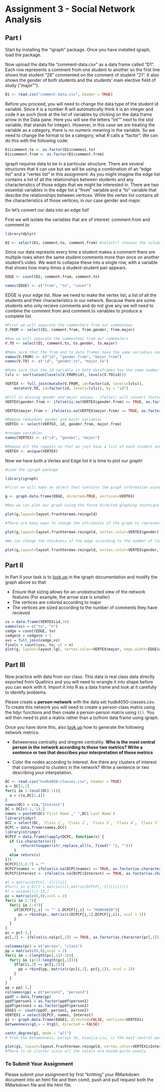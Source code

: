 # Assignment 3 - Social Network Analysis

## Part I
Start by installing the "igraph" package. Once you have installed igraph, load the package.

Now upload the data file "comment-data.csv" as a data frame called "D1". Each row represents a comment from one student to another so the first line shows that student "28" commented on the comment of student "21". It also shows the gender of both students and the students' main elective field of study ("major"").

```r
D1 <- read.csv("comment-data.csv", header = TRUE)
```

Before you proceed, you will need to change the data type of the student id variable. Since it is a number R will automatically think it is an integer and code it as such (look at the list of variables by clicking on the data frame arrow in the Data pane. Here you will see the letters "int"" next to the stid variable, that stands for integer). However, in this case we are treating the variable as a category, there is no numeric meaning in the variable. So we need to change the format to be a category, what R calls a "factor". We can do this with the following code:

```r
D1$comment.to <- as.factor(D1$comment.to)
D1$comment.from <- as.factor(D1$comment.from)
```

igraph requires data to be in a particular structure. There are several structures that it can use but we will be using a combination of an "edge list" and a "vertex list" in this assignment. As you might imagine the edge list contains a list of all the relationships between students and any characteristics of those edges that we might be interested in. There are two essential variables in the edge list a "from" variable and a "to" variable that descibe the relationships between vertices. While the vertex list contains all the characteristics of those vertices, in our case gender and major.

So let's convert our data into an edge list!

First we will isolate the variables that are of interest: comment.from and comment.to

```r
library(dplyr)

D2 <- select(D1, comment.to, comment.from) #select() chooses the columns
```

Since our data represnts every time a student makes a comment there are multiple rows when the same student comments more than once on another student's video. We want to collapse these into a single row, with a variable that shows how many times a student-student pair appears.

```r

EDGE <- count(D2, comment.from, comment.to)

names(EDGE) <- c("from", "to", "count")

```

EDGE is your edge list. Now we need to make the vertex list, a list of all the students and their characteristics in our network. Because there are some students who only recieve comments and do not give any we will need to combine the comment.from and comment.to variables to produce a complete list.

```r
#First we will separate the commenters from our commentees
V.FROM <- select(D1, comment.from, from.gender, from.major)

#Now we will separate the commentees from our commenters
V.TO <- select(D1, comment.to, to.gender, to.major)

#Make sure that the from and to data frames have the same variables names
names(V.FROM) <- c("id", "gender.from", "major.from")
names(V.TO) <- c("id", "gender.to", "major.to")

#Make sure that the id variable in both dataframes has the same number of levels
lvls <- sort(union(levels(V.FROM$id), levels(V.TO$id)))

VERTEX <- full_join(mutate(V.FROM, id=factor(id, levels=lvls)),
    mutate(V.TO, id=factor(id, levels=lvls)), by = "id")

#Fill in missing gender and major values - ifelse() will convert factors to numerical values so convert to character
VERTEX$gender.from <- ifelse(is.na(VERTEX$gender.from) == TRUE, as.factor(as.character(VERTEX$gender.to)), as.factor(as.character(VERTEX$gender.from)))

VERTEX$major.from <- ifelse(is.na(VERTEX$major.from) == TRUE, as.factor(as.character(VERTEX$major.to)), as.factor(as.character(VERTEX$major.from)))

#Remove redundant gender and major variables
VERTEX <- select(VERTEX, id, gender.from, major.from)

#rename variables
names(VERTEX) <- c("id", "gender", "major")

#Remove all the repeats so that we just have a list of each student and their characteristics
VERTEX <- unique(VERTEX)

```

Now we have both a Vertex and Edge list it is time to plot our graph!

```r
#Load the igraph package

library(igraph)

#First we will make an object that contains the graph information using our two dataframes EDGE and VERTEX. Notice that we have made "directed = TRUE" - our graph is directed since comments are being given from one student to another.

g <- graph.data.frame(EDGE, directed=TRUE, vertices=VERTEX)

#Now we can plot our graph using the force directed graphing technique - our old friend Fruchertman-Reingold!

plot(g,layout=layout.fruchterman.reingold)

#There are many ways to change the attributes of the graph to represent different characteristics of the newtork. For example, we can color the nodes according to gender.

plot(g,layout=layout.fruchterman.reingold, vertex.color=VERTEX$gender)

#We can change the thickness of the edge according to the number of times a particular student has sent another student a comment.

plot(g,layout=layout.fruchterman.reingold, vertex.color=VERTEX$gender, edge.width=EDGE$count)

````

## Part II

In Part II your task is to [look up](http://igraph.org/r/) in the igraph documentation and modify the graph above so that:

* Ensure that sizing allows for an unobstructed view of the network features (For example, the arrow size is smaller)
* The vertices are colored according to major   
* The vertices are sized according to the number of comments they have recieved
```r
vs = data.frame(VERTEX$id,10)
names(vs) = c("to", "n")
cedge = count(EDGE, to)
cedge$n = cedge$n + 5
uvs = full_join(cedge,vs)
finalc = count(uvs, to, wt = n)
plot(g, layout=layout.lgl, vertex.color=VERTEX$major, edge.width=EDGE$count, edge.arrow.size=0.5, edge.arrow.width = 0.7, vertex.size =finalc$n, vertex.label.cex=finalc$n/18)
```

## Part III

Now practice with data from our class. This data is real class data directly exported from Qualtrics and you will need to wrangle it into shape before you can work with it. Import it into R as a data frame and look at it carefully to identify problems.

Please create a **person-network** with the data set hudk4050-classes.csv. To create this network you will need to create a person-class matrix using the tidyr functions and then create a person-person matrix using `t()`. You will then need to plot a matrix rather than a to/from data frame using igraph.

Once you have done this, also [look up](http://igraph.org/r/) how to generate the following network metrics:

* Betweeness centrality and dregree centrality. **Who is the most central person in the network according to these two metrics? Write a sentence or two that describes your interpretation of these metrics**

* Color the nodes according to interest. Are there any clusters of interest that correspond to clusters in the network? Write a sentence or two describing your interpetation.
```r
DC <- read.csv("hudk4050-classes.csv", header = TRUE)
a = DC[1,1]
for(i in 2:(ncol(DC)-1)){
  a = c(a,DC[1,i])
}
names(DC) = c(a,"Interest")
DC = DC[c(-1,-2),]
names = paste0(DC$`First Name`," ",DC$`Last Name`)
library(tidyr)
DCC = select(DC, `Class 1`, `Class 2`, `Class 3`, `Class 4`, `Class 5`, `Class 6`, Interest)
DCPC = data.frame(names,DCC)
library(stringr)
DCPCF = data.frame(lapply(DCPC, function(v) {
  if (is.character(v)){
       return(toupper(str_replace_all(v, fixed(" "), "")))
    }
  else return(v)
}))
DCPCF[33,6:7] = ""
DCPCF$names <- ifelse(is.na(DCPC$names) == TRUE, as.factor(as.character(DCPC$names)), as.factor(as.character(DCPC$names)))
DCPCF$Interest <- ifelse(is.na(DCPC$Interest) == TRUE, as.factor(as.character(DCPC$Interest)), as.factor(as.character(DCPC$Interest)))

#l = matrix(DCPCF[,-1])[[1]]
#for(i in 2:6)(l = matrix(c(l,matrix(DCPCF[,-1])[[i]])))
#l = unique(l)[-13,]
pc = matrix(c(0,0),ncol = 2)
for(i in 2:7){
  for(j in 1:47){
    if(DCPCF[j,i] != "" & DCPCF[j,i] != "HUDK4050"){
      pc = rbind(pc, matrix(c(DCPCF[j,1],DCPCF[j,i]), ncol = 2))
    }
  }
}
pc = pc[-1,]
pc[,2] <- ifelse(is.na(pc[,2]) == TRUE, as.factor(as.character(pc[,2])), as.factor(as.character(pc[,2])))

colnames(pc) = c("person", "class")
pp = matrix(c(0,0),ncol = 2)
for(i in 1:(length(pc[,1])-1)){
  for(j in (i+1):length(pc[,1])){
    if(pc[i,2] == pc[j,2]){
      pp = rbind(pp, matrix(c(pc[i,1], pc[j,1]), ncol = 2))
    }
  }
}
pp = pp[-1,]
colnames(pp) = c("person1", "person2")
ppdf = data.frame(pp)
ppdf$person1 = as.factor(ppdf$person1)
ppdf$person2 = as.factor(ppdf$person2)
EDGE1 <- count(ppdf, person1, person2)
VERTEX1 = select(DCPCF, names, Interest)
g1 <- graph.data.frame(EDGE1, directed=FALSE, vertices=VERTEX1)
betweenness(g1,v = V(g1), directed = FALSE)
```
```r
centr_degree(g1, mode = "all")
# From the betweenness, person 36, Xiaojia Liu, is the most central person in this network.
```
```r
plot(g1, layout=layout.fruchterman.reingold, vertex.color=VERTEX1$Interest, edge.width=EDGE1$n)
#There is no cluster since all the colors are mixed quite evenly.
```



### To Submit Your Assignment

Please submit your assignment by first "knitting" your RMarkdown document into an html file and then comit, push and pull request both the RMarkdown file and the html file.
